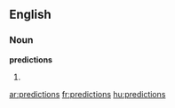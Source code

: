 ==English==

===Noun===
'''predictions'''

# {{plural of|[[prediction]]}}

[[ar:predictions]]
[[fr:predictions]]
[[hu:predictions]]